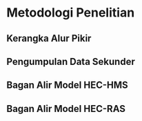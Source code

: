# Metodologi Penelitian

## Kerangka Alur Pikir

## Pengumpulan Data Sekunder

## Bagan Alir Model HEC-HMS

## Bagan Alir Model HEC-RAS
